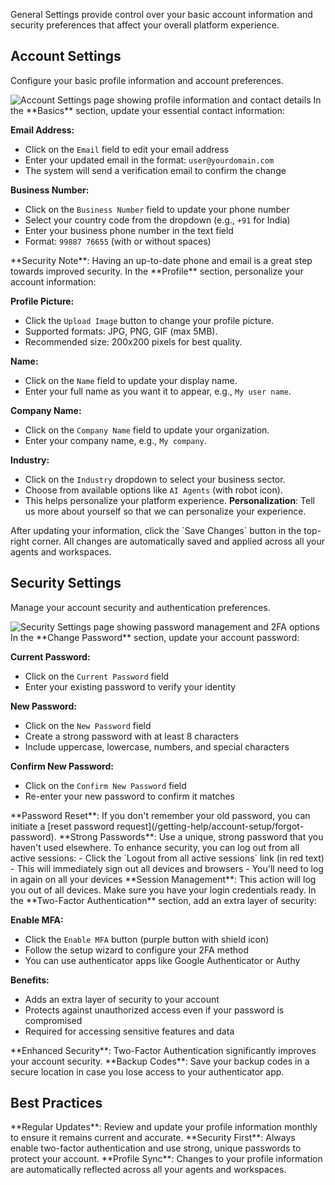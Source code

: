 General Settings provide control over your basic account information and security preferences that affect your overall platform experience.

## Account Settings

Configure your basic profile information and account preferences.

<Frame>
  <img
    src="/images/dashboard/account/step-3-account-settings.png"
    alt="Account Settings page showing profile information and contact details"
  />
</Frame>

<Steps>
<Step title="Update Basic Information" icon="address-book">
  In the **Basics** section, update your essential contact information:
  
  **Email Address:**
  - Click on the `Email` field to edit your email address
  - Enter your updated email in the format: `user@yourdomain.com`
  - The system will send a verification email to confirm the change
  
  **Business Number:**
  - Click on the `Business Number` field to update your phone number
  - Select your country code from the dropdown (e.g., `+91` for India)
  - Enter your business phone number in the text field
  - Format: `99887 76655` (with or without spaces)
  
  <Info>
  **Security Note**: Having an up-to-date phone and email is a great step towards improved security.
  </Info>
</Step>

<Step title="Configure Profile Details" icon="user">
In the **Profile** section, personalize your account information:

**Profile Picture:**
- Click the `Upload Image` button to change your profile picture.
- Supported formats: JPG, PNG, GIF (max 5MB).
- Recommended size: 200x200 pixels for best quality.

**Name:**
- Click on the `Name` field to update your display name.
- Enter your full name as you want it to appear, e.g., `My user name`.

**Company Name:**
- Click on the `Company Name` field to update your organization.
- Enter your company name, e.g., `My company`.

**Industry:**
- Click on the `Industry` dropdown to select your business sector.
- Choose from available options like `AI Agents` (with robot icon).
- This helps personalize your platform experience.
  <Tip>
    **Personalization**: Tell us more about yourself so that we can personalize
    your experience.
  </Tip>
</Step>

<Step title="Save Changes" icon="floppy-disk">
  After updating your information, click the `Save Changes` button in the top-right corner.
  
  <Check>
  All changes are automatically saved and applied across all your agents and workspaces.
  </Check>
</Step>
</Steps>

## Security Settings

Manage your account security and authentication preferences.

<Frame>
  <img
    src="/images/dashboard/account/step-4-security-settings.png"
    alt="Security Settings page showing password management and 2FA options"
  />
</Frame>

<Steps>
<Step title="Change Password" icon="key">
  In the **Change Password** section, update your account password:
  
  **Current Password:**
  - Click on the `Current Password` field
  - Enter your existing password to verify your identity
  
  **New Password:**
  - Click on the `New Password` field
  - Create a strong password with at least 8 characters
  - Include uppercase, lowercase, numbers, and special characters
  
  **Confirm New Password:**
  - Click on the `Confirm New Password` field
  - Re-enter your new password to confirm it matches
  
  <Info>
  **Password Reset**: If you don't remember your old password, you can initiate a [reset password request](/getting-help/account-setup/forgot-password).
  </Info>
  
  <Warning>
  **Strong Passwords**: Use a unique, strong password that you haven't used elsewhere.
  </Warning>
</Step>

<Step title="Manage Active Sessions" icon="right-from-bracket">
  To enhance security, you can log out from all active sessions: - Click the
  `Logout from all active sessions` link (in red text) - This will immediately
  sign out all devices and browsers - You'll need to log in again on all your
  devices
  <Warning>
    **Session Management**: This action will log you out of all devices. Make
    sure you have your login credentials ready.
  </Warning>
</Step>

<Step title="Enable Two-Factor Authentication" icon="shield">
  In the **Two-Factor Authentication** section, add an extra layer of security:
  
  **Enable MFA:**
  - Click the `Enable MFA` button (purple button with shield icon)
  - Follow the setup wizard to configure your 2FA method
  - You can use authenticator apps like Google Authenticator or Authy
  
  **Benefits:**
  - Adds an extra layer of security to your account
  - Protects against unauthorized access even if your password is compromised
  - Required for accessing sensitive features and data
  
  <Check>
  **Enhanced Security**: Two-Factor Authentication significantly improves your account security.
  </Check>
  
  <Tip>
  **Backup Codes**: Save your backup codes in a secure location in case you lose access to your authenticator app.
  </Tip>
</Step>
</Steps>

## Best Practices

<Tip>
  **Regular Updates**: Review and update your profile information monthly to
  ensure it remains current and accurate.
</Tip>

<Warning>
  **Security First**: Always enable two-factor authentication and use strong,
  unique passwords to protect your account.
</Warning>

<Info>
  **Profile Sync**: Changes to your profile information are automatically
  reflected across all your agents and workspaces.
</Info>
